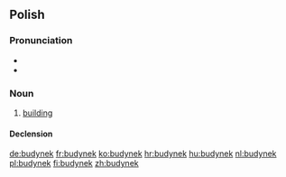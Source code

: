==Polish==

===Pronunciation===
* {{IPA|[buˈdɨnɛk]|lang=pl}}
* {{audio|Pl-budynek.ogg|Audio}}

===Noun===
{{infl|pl|noun|g=m}}

# [[building]]

====Declension====
{{pl-decl-noun
|budynek|budynki
|budynku|budynków
|budynkowi|budynkom
|budynek|budynki
|budynkiem|budynkami
|budynku|budynkach
|budynku|budynki
}}

[[de:budynek]]
[[fr:budynek]]
[[ko:budynek]]
[[hr:budynek]]
[[hu:budynek]]
[[nl:budynek]]
[[pl:budynek]]
[[fi:budynek]]
[[zh:budynek]]